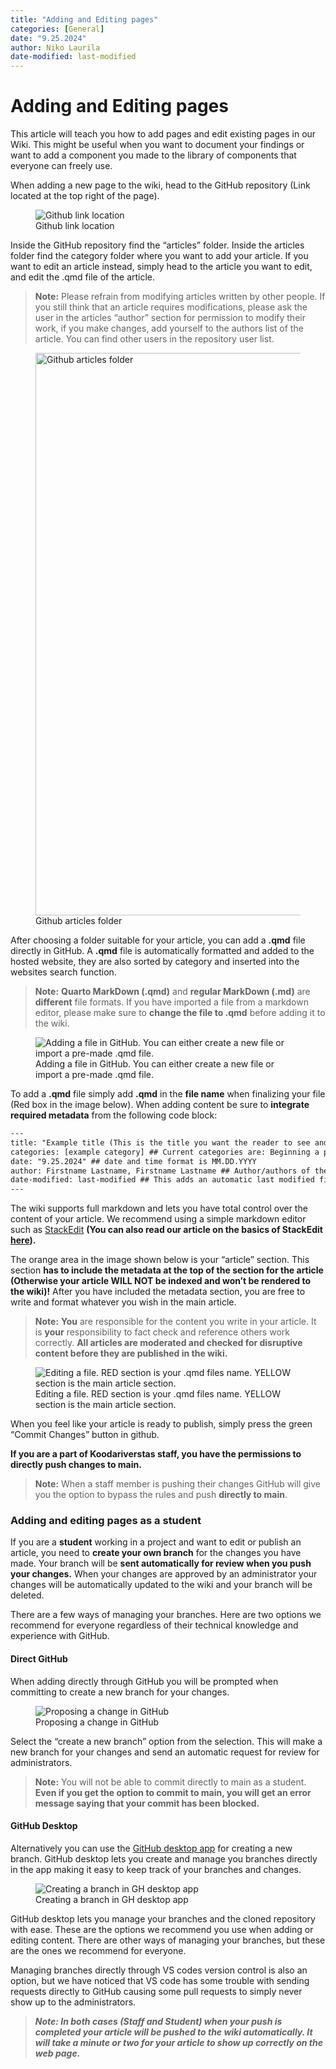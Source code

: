 ```yaml
---
title: "Adding and Editing pages"
categories: [General]
date: "9.25.2024"
author: Niko Laurila
date-modified: last-modified
---
```


# Adding and Editing pages

This article will teach you how to add pages and edit existing pages in our Wiki. This might be useful when you want to document your findings or want to add a component you made to the library of components that everyone can freely use.

When adding a new page to the wiki, head to the GitHub repository (Link located at the top right of the page).

![Github link location](tutorialimg1.png)

Inside the GitHub repository find the "articles" folder. Inside the articles folder find the category folder where you want to add your article. If you want to edit an article instead, simply head to the article you want to edit, and edit the .qmd file of the article.

> **Note:** Please refrain from modifying articles written by other people. If you still think that an article requires modifications, please ask the user in the articles "author" section for permission to modify their work, if you make changes, add yourself to the authors list of the article. You can find other users in the repository user list.

![Github articles folder](tutorialimg2.png){fig-align="center" width="900"}

After choosing a folder suitable for your article, you can add a **.qmd** file directly in GitHub. A **.qmd** file is automatically formatted and added to the hosted website, they are also sorted by category and inserted into the websites search function.

> **Note:** **Quarto MarkDown (.qmd)** and **regular MarkDown (.md)** are **different** file formats. If you have imported a file from a markdown editor, please make sure to **change the file to .qmd** before adding it to the wiki.

![Adding a file in GitHub. You can either create a new file or import a pre-made .qmd file.](tutorialimg3.png)

To add a **.qmd** file simply add **.qmd** in the **file name** when finalizing your file (Red box in the image below). When adding content be sure to **integrate required metadata** from the following code block:

``` {#metadata .HTML}
---
title: "Example title (This is the title you want the reader to see and "interact" with)"
categories: [example category] ## Current categories are: Beginning a project, During a project, Ending a project, General (Categories are case sensitive)
date: "9.25.2024" ## date and time format is MM.DD.YYYY
author: Firstname Lastname, Firstname Lastname ## Author/authors of the article. 
date-modified: last-modified ## This adds an automatic last modified field to the article, last-modified function will automatically add the correct date when a modification is made to the article.
---
```

The wiki supports full markdown and lets you have total control over the content of your article. We recommend using a simple markdown editor such as [StackEdit](https://stackedit.io/) **(You can also read our article on the basics of StackEdit [here](https://xamkfi.github.io/Koodariverstas-wikiplatform/articles/General/StackEditFormatGuide.html)).**

The orange area in the image shown below is your "article" section. This section **has to include the metadata at the top of the section for the article (Otherwise your article WILL NOT be indexed and won't be rendered to the wiki)!** After you have included the metadata section, you are free to write and format whatever you wish in the main article.

> **Note:** **You** are responsible for the content you write in your article. It is **your** responsibility to fact check and reference others work correctly. **All articles are moderated and checked for disruptive content before they are published in the wiki.**

![Editing a file. RED section is your .qmd files name. YELLOW section is the main article section.](tutorialimg4.png)

When you feel like your article is ready to publish, simply press the green "Commit Changes" button in github.

**If you are a part of Koodariverstas staff, you have the permissions to directly push changes to main.**

> **Note:** When a staff member is pushing their changes GitHub will give you the option to bypass the rules and push **directly to main**.

### Adding and editing pages as a student

If you are a **student** working in a project and want to edit or publish an article, you need to **create your own branch** for the changes you have made. Your branch will be **sent automatically for review when you push your changes.** When your changes are approved by an administrator your changes will be automatically updated to the wiki and your branch will be deleted.

There are a few ways of managing your branches. Here are two options we recommend for everyone regardless of their technical knowledge and experience with GitHub.

#### Direct GitHub

When adding directly through GitHub you will be prompted when committing to create a new branch for your changes.

![Proposing a change in GitHub](images/GH%20adding%201.png){fig-align="center"}

Select the "create a new branch" option from the selection. This will make a new branch for your changes and send an automatic request for review for administrators.

> **Note:** You will not be able to commit directly to main as a student. **Even if you get the option to commit to main, you will get an error message saying that your commit has been blocked.**

#### GitHub Desktop

Alternatively you can use the [GitHub desktop app](https://github.com/apps/desktop) for creating a new branch. GitHub desktop lets you create and manage you branches directly in the app making it easy to keep track of your branches and changes.

![Creating a branch in GH desktop app](images/GH%20adding%202.png){fig-align="center"}

GitHub desktop lets you manage your branches and the cloned repository with ease. These are the options we recommend you use when adding or editing content. There are other ways of managing your branches, but these are the ones we recommend for everyone.

Managing branches directly through VS codes version control is also an option, but we have noticed that VS code has some trouble with sending requests directly to GitHub causing some pull requests to simply never show up to the administrators.

> ***Note: In both cases (Staff and Student) when your push is completed your article will be pushed to the wiki automatically. It will take a minute or two for your article to show up correctly on the web page.***